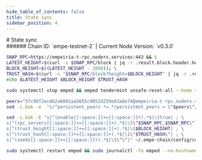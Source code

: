 ```yaml
---
hide_table_of_contents: false
title: State sync
sidebar_position: 4
---
```


<div class="h1-with-icon icon-empeiria">
# State sync
</div>
###### Chain ID: `empe-testnet-2` | Current Node Version: `v0.3.0`

```bash
SNAP_RPC=https://empeiria-t-rpc.noders.services:443 && \
LATEST_HEIGHT=$(curl -s $SNAP_RPC/block | jq -r .result.block.header.height); \
BLOCK_HEIGHT=$((LATEST_HEIGHT - 2000)); \
TRUST_HASH=$(curl -s "$SNAP_RPC/block?height=$BLOCK_HEIGHT" | jq -r .result.block_id.hash) && \
echo $LATEST_HEIGHT $BLOCK_HEIGHT $TRUST_HASH
```
```bash
sudo systemctl stop emped && emped tendermint unsafe-reset-all --home ~/.empe-chain --keep-addr-book
```
```bash
peers="5fc98f2ec4b2a6001aa5655c9852d259e83a8e74@empeiria-t-rpc.noders.services:11256"
sed -i.bak -e  "s/^persistent_peers *=.*/persistent_peers = \"$peers\"/" ~/.empe-chain/config/config.toml
```
```bash
sed -i.bak -E "s|^(enable[[:space:]]+=[[:space:]]+).*$|\1true| ; \
s|^(rpc_servers[[:space:]]+=[[:space:]]+).*$|\1\"$SNAP_RPC,$SNAP_RPC\"| ; \
s|^(trust_height[[:space:]]+=[[:space:]]+).*$|\1$BLOCK_HEIGHT| ; \
s|^(trust_hash[[:space:]]+=[[:space:]]+).*$|\1\"$TRUST_HASH\"| ; \
s|^(seeds[[:space:]]+=[[:space:]]+).*$|\1\"\"|" ~/.empe-chain/config/config.toml
```
```bash
sudo systemctl restart emped && sudo journalctl -fu emped --no-hostname -o cat
```